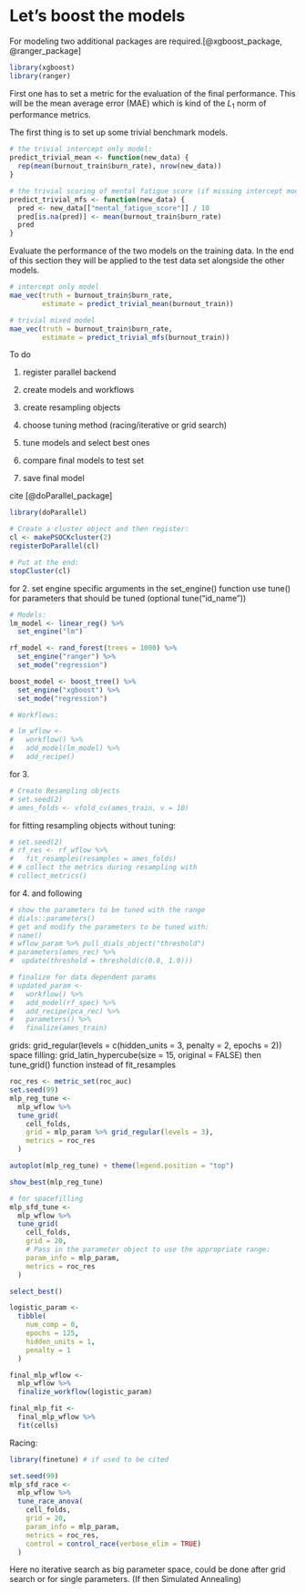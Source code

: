 # Let's boost the models {#modeling}


For modeling two additional packages are required.[@xgboost_package, @ranger_package]

```r
library(xgboost)
library(ranger)
```

First one has to set a metric for the evaluation of the final performance. This will be the mean average error (MAE) which is kind of the $L_1$ norm of performance metrics.

The first thing is to set up some trivial benchmark models.

```r
# the trivial intercept only model:
predict_trivial_mean <- function(new_data) {
  rep(mean(burnout_train$burn_rate), nrow(new_data))
}

# the trivial scoring of mental fatigue score (if missing intercept model)
predict_trivial_mfs <- function(new_data) {
  pred <- new_data[["mental_fatigue_score"]] / 10
  pred[is.na(pred)] <- mean(burnout_train$burn_rate)
  pred
}
```

Evaluate the performance of the two models on the training data. In the end of this section they will be applied to the test data set alongside the other models.

```r
# intercept only model
mae_vec(truth = burnout_train$burn_rate,
        estimate = predict_trivial_mean(burnout_train))
```
```r
# trivial mixed model
mae_vec(truth = burnout_train$burn_rate,
        estimate = predict_trivial_mfs(burnout_train))
```




To do

1.  register parallel backend

2.  create models and workflows

3.  create resampling objects

4.  choose tuning method (racing/iterative or grid search)

5.  tune models and select best ones

6.  compare final models to test set

7.  save final model

cite [@doParallel_package]

```r
library(doParallel)

# Create a cluster object and then register: 
cl <- makePSOCKcluster(2)
registerDoParallel(cl)

# Put at the end:
stopCluster(cl)
```

for 2. set engine specific arguments in the set_engine() function use tune() for parameters that should be tuned (optional tune("id_name"))

```r
# Models:
lm_model <- linear_reg() %>% 
  set_engine("lm")

rf_model <- rand_forest(trees = 1000) %>% 
  set_engine("ranger") %>% 
  set_mode("regression")

boost_model <- boost_tree() %>%
  set_engine("xgboost") %>% 
  set_mode("regression")
```

```r
# Workflows:

# lm_wflow <- 
#   workflow() %>% 
#   add_model(lm_model) %>% 
#   add_recipe()
```

for 3.

```r
# Create Resampling objects
# set.seed(2)
# ames_folds <- vfold_cv(ames_train, v = 10)
```

for fitting resampling objects without tuning:

```r
# set.seed(2)
# rf_res <- rf_wflow %>% 
#   fit_resamples(resamples = ames_folds)
# # collect the metrics during resampling with
# collect_metrics()
```

for 4. and following

```r
# show the parameters to be tuned with the range
# dials::parameters()
# get and modify the parameters to be tuned with:
# name()
# wflow_param %>% pull_dials_object("threshold")
# parameters(ames_rec) %>% 
#  update(threshold = threshold(c(0.8, 1.0)))

# finalize for data dependent params
# updated_param <- 
#   workflow() %>% 
#   add_model(rf_spec) %>% 
#   add_recipe(pca_rec) %>% 
#   parameters() %>% 
#   finalize(ames_train)
```

grids: grid_regular(levels = c(hidden_units = 3, penalty = 2, epochs = 2)) space filling: grid_latin_hypercube(size = 15, original = FALSE) then tune_grid() function instead of fit_resamples

```r
roc_res <- metric_set(roc_auc)
set.seed(99)
mlp_reg_tune <-
  mlp_wflow %>%
  tune_grid(
    cell_folds,
    grid = mlp_param %>% grid_regular(levels = 3),
    metrics = roc_res
  )

autoplot(mlp_reg_tune) + theme(legend.position = "top")

show_best(mlp_reg_tune)

# for spacefilling
mlp_sfd_tune <-
  mlp_wflow %>%
  tune_grid(
    cell_folds,
    grid = 20,
    # Pass in the parameter object to use the appropriate range: 
    param_info = mlp_param,
    metrics = roc_res
  )

select_best()
```

```r
logistic_param <- 
  tibble(
    num_comp = 0,
    epochs = 125,
    hidden_units = 1,
    penalty = 1
  )

final_mlp_wflow <- 
  mlp_wflow %>% 
  finalize_workflow(logistic_param)

final_mlp_fit <- 
  final_mlp_wflow %>% 
  fit(cells)
```

Racing:

```r
library(finetune) # if used to be cited

set.seed(99)
mlp_sfd_race <-
  mlp_wflow %>%
  tune_race_anova(
    cell_folds,
    grid = 20,
    param_info = mlp_param,
    metrics = roc_res,
    control = control_race(verbose_elim = TRUE)
  )
```

Here no iterative search as big parameter space, could be done after grid search or for single parameters. (If then Simulated Annealing)
